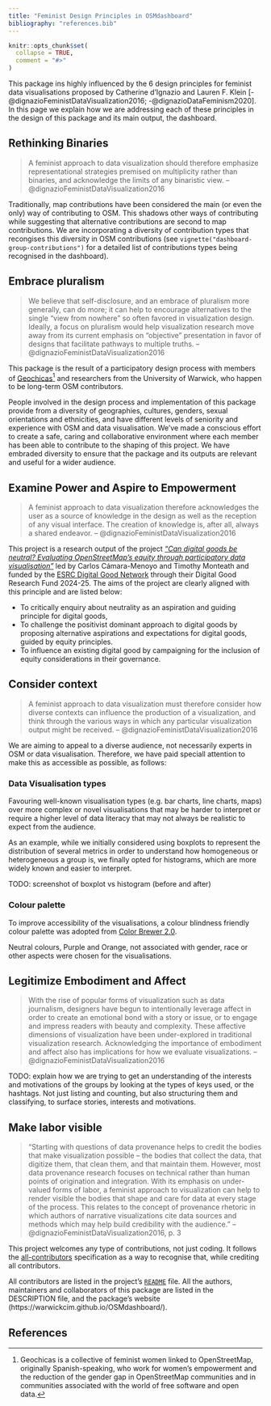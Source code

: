```yaml
---
title: "Feminist Design Principles in OSMdashboard"
bibliography: "references.bib"
---
```


```r
knitr::opts_chunk$set(
  collapse = TRUE,
  comment = "#>"
)
```


This package ins highly influenced by the 6 design principles for feminist data visualisations proposed by Catherine d'Ignazio and Lauren F. Klein [-@dignazioFeministDataVisualization2016; -@dignazioDataFeminism2020]. In this page we explain how we are addressing each of these principles in the design of this package and its main output, the dashboard.

## Rethinking Binaries

> A feminist approach to data visualization should therefore emphasize representational strategies premised on multiplicity rather than binaries, and acknowledge the limits of any binaristic view. -- @dignazioFeministDataVisualization2016

Traditionally, map contributions have been considered the main (or even the only) way of contributing to OSM. This shadows other ways of contributing while suggesting that alternative contributions are second to map contributions.  We are incorporating a diversity of contribution types that recongises this diversity in OSM contributions (see `vignette("dashboard-group-contributions")` for a detailed list of contributions types being recognised in the dashboard).

## Embrace pluralism

> We believe that self-disclosure, and an embrace of pluralism more generally, can do more; it can help to encourage alternatives to the single “view from nowhere” so often favored in visualization design. Ideally, a focus on pluralism would help visualization research move away from its current emphasis on “objective” presentation in favor of designs that facilitate pathways to multiple truths. -- @dignazioFeministDataVisualization2016

This package is the result of a participatory design process with members of [Geochicas](https://wiki.openstreetmap.org/wiki/ES:LatAm/Grupos/GeoChicas)[^geochicas] and researchers from the University of Warwick, who happen to be long-term OSM contributors.

People involved in the design process and implementation of this package provide from a diversity of geographies, cultures, genders, sexual orientations and ethnicities, and have different levels of seniority and experience with OSM and data visualisation. We've made a conscious effort to create a safe, caring and collaborative environment where each member has been able to contribute to the shaping of this project. We have embraded diversity to ensure that the package and its outputs are relevant and useful for a wider audience.


## Examine Power and Aspire to Empowerment

> A feminist approach to data visualization therefore acknowledges the user as a source of knowledge in the design as well as the reception of any visual interface. The creation of knowledge is, after all, always a shared endeavor. -- @dignazioFeministDataVisualization2016

This project is a research output of the project _["Can digital goods be neutral? Evaluating OpenStreetMap’s equity through participatory data visualisation"](https://warwick.ac.uk/fac/cross_fac/cim/research/digital-good-neutrality-osm)_ led by Carlos Cámara-Menoyo and Timothy Monteath and funded by the [ESRC Digital Good Network](https://digitalgood.net/) through their Digital Good Research Fund 2024-25. The aims of the project are clearly aligned with this principle and are listed below:

- To critically enquiry about neutrality as an aspiration and guiding principle for digital goods,
- To challenge the positivist dominant approach to digital goods by proposing alternative aspirations and expectations for digital goods, guided by equity principles.
- To influence an existing digital good by campaigning for the inclusion of equity considerations in their governance.

## Consider context

> A feminist approach to data visualization must therefore consider how diverse contexts can influence the production of a visualization, and think through the various ways in which any particular visualization output might be received. -- @dignazioFeministDataVisualization2016

We are aiming to appeal to a diverse audience, not necessarily experts in OSM or data visualisation. Therefore, we have paid speciall attention to make this as accessible as possible, as follows:


### Data Visualisation types

Favouring well-known visualisation types (e.g. bar charts, line charts, maps) over more complex or novel visualisations that may be harder to interpret or require a higher level of data literacy that may not always be realistic to expect from the audience. 

As an example, while we initially considered using boxplots to represent the distribution of several metrics in order to understand how homogeneous or heterogeneous a group is, we finally opted for histograms, which are more widely known and easier to interpret.

TODO: screenshot of boxplot vs histogram (before and after)

### Colour palette

To improve accessibility of the visualisations, a colour blindness friendly colour palette was adopted from [Color Brewer 2.0](https://colorbrewer2.org/#type=diverging&scheme=PuOr&n=4).

Neutral colours, Purple and Orange, not associated with gender, race or other aspects were chosen for the visualisations.

## Legitimize Embodiment and Affect

> With the rise of popular forms of visualization such as data journalism, designers have begun to intentionally leverage affect in order to create an emotional bond with a story or issue, or to engage and impress readers with beauty and complexity. These affective dimensions of visualization have been under-explored in traditional visualization research. Acknowledging the importance of embodiment and affect also has implications for how we evaluate visualizations. -- @dignazioFeministDataVisualization2016

TODO: explain how we are trying to get an understanding of the interests and motivations of the groups by looking at the types of keys used, or the hashtags. Not just listing and counting, but also structuring them and classifying, to surface stories, interests and motivations.

## Make labor visible

> “Starting with questions of data provenance helps to credit the bodies that make visualization possible – the bodies that collect the data, that digitize them, that clean them, and that maintain them. However, most data provenance research focuses on technical rather than human points of origination and integration. With its emphasis on under-valued forms of labor, a feminist approach to visualization can help to render visible the bodies that shape and care for data at every stage of the process. This relates to the concept of provenance rhetoric in which authors of narrative visualizations cite data sources and methods which may help build credibility with the audience.” -- @dignazioFeministDataVisualization2016, p. 3

This project welcomes any type of contributions, not just coding. It follows the [all-contributors](https://allcontributors.org) specification as a way to recognise that, while crediting all contributors.

All contributors are listed in the project's [`README`](https://warwickcim.github.io/OSMdashboard/) file. All the authors, maintainers and collaborators of this package are listed in the DESCRIPTION file, and the package's website (https://warwickcim.github.io/OSMdashboard/).

## References


[^geochicas]: Geochicas is a collective of feminist women linked to OpenStreetMap, originally Spanish-speaking, who work for women's empowerment and the reduction of the gender gap in OpenStreetMap communities and in communities associated with the world of free software and open data.
